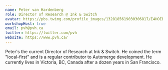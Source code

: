 ```yaml
---
name: Peter van Hardenberg
role: Director of Research @ Ink & Switch
avatar: https://pbs.twimg.com/profile_images/1328185619030306817/E4HOEB1f_400x400.jpg
workshopHost: true
email: pvh@pvh.ca
twitter: https://twitter.com/pvh
website: https://www.pvh.ca/
---
```


Peter's the current Director of Research at Ink & Switch. He coined the term "local-first" and is a regular contributor to Automerge development. He currently lives in Victoria, BC, Canada after a dozen years in San Francisco.
